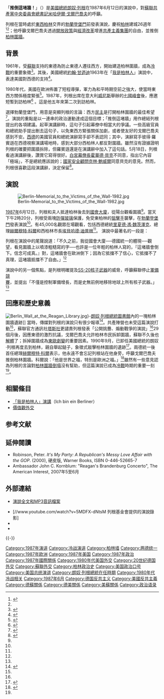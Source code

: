 {{noteTA
|G1=PP}}
{{Infobox speech
| title             = 推倒这堵墙！
| organisers        = 罗纳德·里根
| image_name        = President Ronald Reagan making his Berlin Wall speech.jpg
| image_size        = 300px
| caption           = [[罗纳德·里根|罗纳德·里根]]在[[勃蘭登堡門|勃蘭登堡門]]前發表演說
| date              = {{start date|1987|06|12}}
| place             = [[西柏林|西柏林]]
| also known as     = 柏林墙演说
}}
{{柏林历史}}
「'''推倒這堵牆！'''」（{{lang-en|Tear down this wall!}}）是[[美國總統|美國總統]][[朗奴·列根|朗奴·列根]]在1987年6月12日的演說中，對[[苏共中央主要负责人列表|蘇聯共產黨中央委員會總書記]][[米哈伊爾·謝爾蓋耶維奇·戈爾巴喬夫|米哈伊爾·戈爾巴喬夫]]的呼籲。

列根在當時處於[[東柏林|東]][[西柏林|西柏林]]交界的[[勃蘭登堡門|勃蘭登堡門]]前發表演說，慶祝[[柏林|柏林]]建城26週年<ref name="USATODAY">{{cite web |url=http://www.usatoday.com/news/world/2007-06-12-reagan-speech_N.htm |title=Reagan's 'tear down this wall' speech turns 20 - USATODAY.com |accessdate=2008-02-19 |work= |archive-date=2008-02-22 |archive-url=https://web.archive.org/web/20080222053107/http://www.usatoday.com/news/world/2007-06-12-reagan-speech_N.htm |dead-url=no }}</ref><ref name="raze"/>；他呼籲戈爾巴喬夫透過[[開放政策|開放政策]]與[[經濟改革|經濟改革]]增進[[東方集團|共產主義集團]]的自由，並推倒[[柏林圍牆|柏林圍牆]]。

== 背景 ==
1961年，受[[蘇聯|蘇聯]]支持的東德為防止東德人遷往西方，開始建造柏林圍牆，成為[[冷戰|冷戰]]的重要象徵<ref>{{cite news|url=http://www.cnn.com/SPECIALS/views/y/1999/11/burns.wall.nov8|title=What the Berlin Wall still stands for|date=November 8, 1999|accessdate=2008-02-18|work=CNN Interactive|archive-date=2008-02-06|archive-url=https://web.archive.org/web/20080206104205/http://www.cnn.com/SPECIALS/views/y/1999/11/burns.wall.nov8/|dead-url=no}}</ref>。其後，美國總統[[約翰·甘迺迪|約翰·甘迺迪]]1963年在「[[我是柏林人|我是柏林人]]」演說中，表達美國對西德的支持<ref>{{cite web|url=http://ap.grolier.com/article?assetid=atb023b11&templatename=/article/article.html|title=John Fitzgerald Kennedy|date=2006|accessdate=2008-02-16|publisher=Scholastic Library Publishing, Inc.|deadurl=yes|archiveurl=https://web.archive.org/web/20080313110401/http://ap.grolier.com/article?assetid=atb023b11&templatename=%2Farticle%2Farticle.html|archivedate=2008-03-13}}</ref>。

1980年代，美國在歐洲佈置了短程導彈，軍力為和平時期空前之強大，使當時東西方關係極度緊張<ref>{{cite web|url=http://www.wam.umd.edu/~jklumpp/comm461/cold.html|title=The Cold War|accessdate=2008-02-08|publisher=Workstations at Maryland|deadurl=yes|archiveurl=https://web.archive.org/web/20070903115030/http://www.wam.umd.edu/~jklumpp/comm461/cold.html|archivedate=2007-09-03}}</ref>。1987年，列根出席在意大利[[威尼斯|威尼斯]]舉辦的[[七大工業國組織|七國峰會]]後，應邀短暫到訪柏林<ref>{{cite news|url=http://www.nytimes.com/2007/06/10/opinion/10mann.html?pagewanted=print|title=Tear Down That Myth|date=June 10, 2007|accessdate=2008-02-09|work=The New York Times|author=Mann, James|archive-date=2020-08-08|archive-url=https://web.archive.org/web/20200808093913/https://www.nytimes.com/2007/06/10/opinion/10mann.html?pagewanted=print|dead-url=no}}</ref> 。這是他五年來第二次到訪柏林。

選擇勃蘭登堡門，用意是突顯列根的言論：西方[[民主|民主]]是打開柏林圍牆的最佳希望<ref name="raze">{{cite news|url=http://query.nytimes.com/gst/fullpage.html?res=9B0DE3DC1F30F930A25755C0A961948260|title=Raze Berlin Wall, Reagan Urges Soviet|author=Boyd, Gerald M|date=June 13, 1987|accessdate=2008-02-09|work=The New York Times|archive-date=2009-02-09|archive-url=https://web.archive.org/web/20090209090946/http://query.nytimes.com/gst/fullpage.html?res=9B0DE3DC1F30F930A25755C0A961948260|dead-url=no}}</ref>。演說的重點是以一連串的政治運動達成這個目標；「推倒這堵牆」用作總結列根提出的各項建議。起草演講辭時，這句子引起幕僚中相當大的爭議。一些高級官員和總統助手提出刪去這句子，以免東西方緊張關係加劇，或者使友好的戈爾巴喬夫感到不安。[[西德|西德]]的美國官員和總統演辭寫手卻不表認同；其中，演辭寫手彼得·羅賓遜在西德視察演講場地時，感到大部分西柏林人都反對圍牆。雖然沒有證據證明列根的確要把圍牆拆除，但羅賓遜還是在演講辭中加入了這句話。5月18日，列根看過演講辭後，讚賞它寫得很好。[[白宮幕僚長|白宮幕僚長]][[霍華德·貝克|霍華德·貝克]]不同意，指出它內容「極端」，不是總統應該說的；[[國家安全顧問_(美國)|國家安全顧問]][[克林·鮑威爾|克林·鮑威爾]]同意貝克的意見。然而，列根很喜歡這段演講辭，決定保留<ref name="Seizing the Moment">{{cite news|url=http://www.usnews.com/usnews/news/articles/070610/18speeches.htm|last=Walsh|first=Kenneth T|title=Seizing the Moment|work=U.S. News & World Report|pages=39-41|accessdate=2007-06-27|date=June 2007|archive-url=https://web.archive.org/web/20070715014458/http://www.usnews.com/usnews/news/articles/070610/18speeches.htm|archive-date=2007-07-15|dead-url=yes}}</ref>。

== 演說 ==
{{Listen
|filename=Tear down this wall.ogv
|title= 「推倒這堵牆」演說
| description = [[朗奴·列根|朗奴·列根]]於1987年6月12日在[[勃蘭登堡門|勃蘭登堡門]]前的演說，时长26分38秒。最著名的段落起自本片11分10秒處。
|filename2    = Reagan Brandenburg Gate speech.ogg
|title2       = 「推倒這堵牆」演說錄音
|description2 = 此錄音長26分33秒。
|format       = [[Ogg|Ogg]]
|type         = speech}}
[[File:Berlin-Memorial_to_the_Victims_of_the_Wall-1982.jpg|right]]

[[1987年|1987年]]6月12日，列根和夫人抵達柏林後去到[[德國國會大廈|國會大廈]]，從陽台觀看圍牆<ref name="text"/>。當天下午2時20分，列根受兩塊[[防彈玻璃|防彈玻璃]]保護，免受東柏林的[[狙擊手|狙擊手]]襲擊，在[[勃蘭登堡門|勃蘭登堡門]]發表演說<ref name="raze"/>。有45,000名觀眾在場觀看，包括西德總統[[里夏德·馮·魏茨澤克|里夏德·馮·魏茨澤克]]、總理[[赫爾穆特·科爾|赫爾穆特·科爾]]和西柏林市長[[埃貝哈德·迪普根|埃貝哈德·迪普根]]<ref name="text"/>。 演說中最著名的一段是：

{{cquote|我們樂見改變和開放；因為我們相信自由與安全並行，人類自由的進步令我們更努力追求世界和平。蘇聯可以做一件很明顯的事，一件大幅促進自由與和平的事。戈爾巴喬夫總書記，如果你要尋求和平，如果你要為蘇聯和東歐尋求繁榮，如果你要尋求[[自由化|自由]]：就到這扇門來吧！戈爾巴喬夫先生，打開這扇門！戈爾巴喬夫先生，'''推倒這堵牆！'''<ref name="text">{{cite web|url=http://www.reagan.utexas.edu/archives/speeches/1987/061287d.htm|title=Remarks on East-West Relations at the Brandenburg Gate in West Berlin|accessdate=2009-10-01|publisher=朗奴·列根總統圖書館}}</ref>}}

列根在演說中的尾聲說道：「不久之前，我從國會大廈──德國統一的體現──觀望，看見圍牆上以噴漆粗糙寫的字──也許是一位年輕的柏林人寫的，『這堵牆會倒下。信念可成真。』對，這堵牆會在歐洲倒下；因為它抵擋不了信心，它抵擋不了真理，這堵牆抵擋不了自由。」<ref name="text"/>

演說中的另一個焦點，是列根明確提及[[SS-20|SS-20]][[核子武器|核子武器]]的威脅，呼籲蘇聯停止[[軍備競賽|軍備競賽]]，並提出「不僅是控制軍備增長，而是史無前例地移除地球上所有核子武器。」<ref name="raze"/>

== 回應和歷史意義 ==
[[File:Berlin_Wall_at_the_Reagan_Library.jpg|thumb]]}-[[朗奴·列根總統圖書館|朗奴·列根總統圖書館]]內的一塊柏林圍牆遺跡]]
當時，傳媒對列根的演說只有很少報導<ref name="TIME">{{cite web |url=http://www.time.com/time/world/article/0,8599,1631828,00.html |title=20 Years After "Tear Down This Wall" - TIME |accessdate=2008-02-19 |work= |archive-date=2013-08-25 |archive-url=https://web.archive.org/web/20130825154833/http://www.time.com/time/world/article/0,8599,1631828,00.html |dead-url=yes }}</ref>。共產陣營也未受這篇演說打動<ref name="USATODAY"/>，蘇聯官方通訊社[[塔斯社|塔斯社]]更譴責列根發表「公開挑釁、煽動戰爭的演說」<ref name="raze"/>29個月後，因應東德的激烈抗議，戈爾巴喬夫允許柏林市民拆卸圍牆，蘇聯不久後也[[蘇聯解體|解體]]了；拆掉圍牆成為[[東歐劇變|東歐劇變]]的重要因素。1990年9月，已卸任美國總統的朗奴·列根再度去到柏林，親自舉起鎚子，象徵式敲擊柏林圍牆的遺跡<ref>{{cite news|url=http://query.nytimes.com/gst/fullpage.html?res=9C0CE6DA163CF935A2575AC0A966958260&|title=Reagan Hailed for Taking the Evil Out Of The Empire|work=The New York Times|date=September 16, 1990|accessdate=2008-02-10|author=Douglas, Carlyle C|archive-date=2009-02-08|archive-url=https://web.archive.org/web/20090208041000/http://query.nytimes.com/gst/fullpage.html?res=9C0CE6DA163CF935A2575AC0A966958260&|dead-url=no}}</ref>。兩德統一後首任總理[[赫爾穆特·科爾|赫爾穆特·科爾]]表示，他永遠不會忘記列根站在他身旁，呼籲戈爾巴喬夫推倒柏林圍牆。科爾說：「他是世界之福，特別是歐洲之福。」<ref>{{cite news|url=http://www.usatoday.com/news/world/2004-06-07-reagan-world_x.htm|title=Reagan remembered worldwide for his role in ending Cold War division|work=[[USA_Today|USA Today]]|date=June 7, 2004|author=Jason Keyser|accessdate=2009-10-01|archive-date=2009-03-20|archive-url=https://web.archive.org/web/20090320200508/http://www.usatoday.com/news/world/2004-06-07-reagan-world_x.htm|dead-url=no}}</ref>雖然有一些意見認為列根的言論對[[柏林圍牆倒塌|柏林圍牆倒塌]]沒有幫助，但這篇演說已成為[[冷戰|冷戰]]時期的重要一刻<ref name="Seizing the Moment"/>。

== 相關條目 ==
* [[我是柏林人|「我是柏林人」演講]]（Ich bin ein Berliner）
* [[價值觀外交|價值觀外交]]

== 参考文献 ==
{{Reflist}}

== 延伸閱讀 ==
* Robinson, Peter. ''It's My Party: A Republican's Messy Love Affair with the GOP''. (2000), 硬皮版, Warner Books, ISBN 0-446-52665-7
* Ambassador John C. Kornblum: "Reagan's Brandenburg Concerto", The American Interest, 2007年5至6月

== 外部連結 ==
{{Commons category|1987 Ronald Reagan speech in Berlin|1987年罗纳德·里根在柏林的演说}}
* {{en}}[http://www.americanrhetoric.com/speeches/ronaldreaganbrandenburggate.htm 演說全文和MP3音訊檔案] {{Wayback|url=http://www.americanrhetoric.com/speeches/ronaldreaganbrandenburggate.htm |date=20140806111420 }}
* [//www.youtube.com/watch?v=5MDFX-dNtsM 列根基金會提供的演說錄影]
* {{Internet Archive film clip|id=ReagansSpeechAtTheBerlinWall|description=罗纳德·里根在柏林墙的演说（1987年6月12日）}}
* {{YouTube|3Qsj5-3TxRU|里根柏林墙演讲【中英字幕】推倒这堵墙}}

{{-}}
{{柏林墙}}

[[Category:1987年演讲|Category:1987年演讲]]
[[Category:冷战演讲|Category:冷战演讲]]
[[Category:柏林墙|Category:柏林墙]]
[[Category:两德统一|Category:两德统一]]
[[Category:1987年欧洲|Category:1987年欧洲]]
[[Category:1987年美国|Category:1987年美国]]
[[Category:1987年政治|Category:1987年政治]]
[[Category:1987年國際關係|Category:1987年國際關係]]
[[Category:1980年代美国外交|Category:1980年代美国外交]]
[[Category:20世纪德国外交|Category:20世纪德国外交]]
[[Category:蘇聯外交|Category:蘇聯外交]]
[[Category:柏林政治史|Category:柏林政治史]]
[[Category:美国政治口号|Category:美国政治口号]]
[[Category:美国总统演讲|Category:美国总统演讲]]
[[Category:朗奴·列根總統在任時期|Category:朗奴·列根總統在任時期]]
[[Category:1980年代冷战相关|Category:1980年代冷战相关]]
[[Category:1987年6月|Category:1987年6月]]
[[Category:德国反共主义|Category:德国反共主义]]
[[Category:美國反共主義|Category:美國反共主義]]
[[Category:德蘇關係|Category:德蘇關係]]
[[Category:德美關係|Category:德美關係]]
[[Category:美蘇關係|Category:美蘇關係]]
[[Category:政治语录|Category:政治语录]]